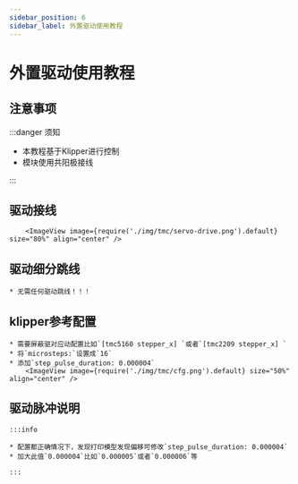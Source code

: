 ```yaml
---
sidebar_position: 6
sidebar_label: 外置驱动使用教程
---
```


# 外置驱动使用教程

## 注意事项

:::danger 须知

* 本教程基于Klipper进行控制
* 模块使用共阳极接线

:::


## 驱动接线


        <ImageView image={require('./img/tmc/servo-drive.png').default} size="80%" align="center" />


## 驱动细分跳线

    * 无需任何驱动跳线！！！


## klipper参考配置

    * 需要屏蔽驱对应动配置比如`[tmc5160 stepper_x] `或者`[tmc2209 stepper_x] `
    * 将`microsteps:`设置成`16`
    * 添加`step_pulse_duration: 0.000004`
        <ImageView image={require('./img/tmc/cfg.png').default} size="50%" align="center" />

## 驱动脉冲说明

    :::info

    * 配置都正确情况下，发现打印模型发现偏移可修改`step_pulse_duration: 0.000004`
    * 加大此值`0.000004`比如`0.000005`或者`0.000006`等

    :::
